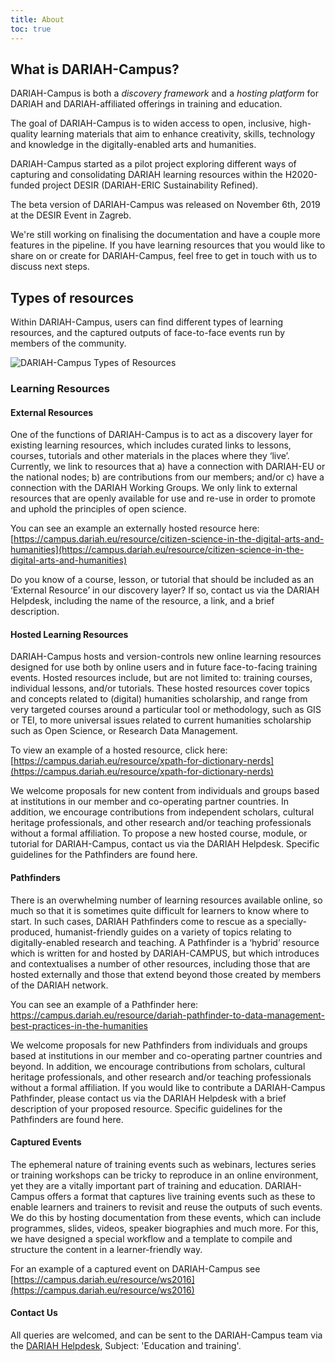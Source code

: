 ```yaml
---
title: About
toc: true
---
```


## What is DARIAH-Campus?

DARIAH-Campus is both a _discovery framework_ and a _hosting platform_ for
DARIAH and DARIAH-affiliated offerings in training and education.

The goal of DARIAH-Campus is to widen access to open, inclusive, high-quality
learning materials that aim to enhance creativity, skills, technology and
knowledge in the digitally-enabled arts and humanities.

DARIAH-Campus started as a pilot project exploring different ways of capturing
and consolidating DARIAH learning resources within the H2020-funded project
DESIR (DARIAH-ERIC Sustainability Refined).

The beta version of DARIAH-Campus was released on November 6th, 2019 at the
DESIR Event in Zagreb.

We're still working on finalising the documentation and have a couple more
features in the pipeline. If you have learning resources that you would like to
share on or create for DARIAH-Campus, feel free to get in touch with us to
discuss next steps.

## Types of resources

Within DARIAH-Campus, users can find different types of learning resources, and
the captured outputs of face-to-face events run by members of the community.

![DARIAH-Campus Types of Resources](images/DC_types_of_resources.png)

### Learning Resources

#### External Resources

One of the functions of DARIAH-Campus is to act as a discovery layer for
existing learning resources, which includes curated links to lessons, courses,
tutorials and other materials in the places where they ‘live’. Currently, we
link to resources that a) have a connection with DARIAH-EU or the national
nodes; b) are contributions from our members; and/or c) have a connection with
the DARIAH Working Groups. We only link to external resources that are openly
available for use and re-use in order to promote and uphold the principles of
open science.

You can see an example an externally hosted resource here:
[https://campus.dariah.eu/resource/citizen-science-in-the-digital-arts-and-humanities](https://campus.dariah.eu/resource/citizen-science-in-the-digital-arts-and-humanities)

<Panel>
  Do you know of a course, lesson, or tutorial that should be included as an
  ‘External Resource’ in our discovery layer? If so, contact us via the DARIAH
  Helpdesk, including the name of the resource, a link, and a brief description.
</Panel>

#### Hosted Learning Resources

DARIAH-Campus hosts and version-controls new online learning resources designed
for use both by online users and in future face-to-facing training events.
Hosted resources include, but are not limited to: training courses, individual
lessons, and/or tutorials. These hosted resources cover topics and concepts
related to (digital) humanities scholarship, and range from very targeted
courses around a particular tool or methodology, such as GIS or TEI, to more
universal issues related to current humanities scholarship such as Open Science,
or Research Data Management.

To view an example of a hosted resource, click here:
[https://campus.dariah.eu/resource/xpath-for-dictionary-nerds](https://campus.dariah.eu/resource/xpath-for-dictionary-nerds)

<Panel>
  We welcome proposals for new content from individuals and groups based at
  institutions in our member and co-operating partner countries. In addition, we
  encourage contributions from independent scholars, cultural heritage
  professionals, and other research and/or teaching professionals without a
  formal affiliation. To propose a new hosted course, module, or tutorial for
  DARIAH-Campus, contact us via the DARIAH Helpdesk. Specific guidelines for the
  Pathfinders are found here.
</Panel>

#### Pathfinders

There is an overwhelming number of learning resources available online, so much
so that it is sometimes quite difficult for learners to know where to start. In
such cases, DARIAH Pathfinders come to rescue as a specially-produced,
humanist-friendly guides on a variety of topics relating to digitally-enabled
research and teaching. A Pathfinder is a ‘hybrid’ resource which is written for
and hosted by DARIAH-CAMPUS, but which introduces and contextualises a number of
other resources, including those that are hosted externally and those that
extend beyond those created by members of the DARIAH network.

You can see an example of a Pathfinder here:
[https://campus.dariah.eu/resource/dariah-pathfinder-to-data-management-best-practices-in-the-humanities ](https://campus.dariah.eu/resource/dariah-pathfinder-to-data-management-best-practices-in-the-humanities)

<Panel>
  We welcome proposals for new Pathfinders from individuals and groups based at
  institutions in our member and co-operating partner countries and beyond. In
  addition, we encourage contributions from scholars, cultural heritage
  professionals, and other research and/or teaching professionals without a
  formal affiliation. If you would like to contribute a DARIAH-Campus
  Pathfinder, please contact us via the DARIAH Helpdesk with a brief description
  of your proposed resource. Specific guidelines for the Pathfinders are found
  here.
</Panel>

#### Captured Events

The ephemeral nature of training events such as webinars, lectures series or
training workshops can be tricky to reproduce in an online environment, yet they
are a vitally important part of training and education. DARIAH-Campus offers a
format that captures live training events such as these to enable learners and
trainers to revisit and reuse the outputs of such events. We do this by hosting
documentation from these events, which can include programmes, slides, videos,
speaker biographies and much more. For this, we have designed a special workflow
and a template to compile and structure the content in a learner-friendly way.

For an example of a captured event on DARIAH-Campus see
[https://campus.dariah.eu/resource/ws2016](https://campus.dariah.eu/resource/ws2016)

#### Contact Us

All queries are welcomed, and can be sent to the DARIAH-Campus team via the
[DARIAH Helpdesk](https://www.dariah.eu/helpdesk/), Subject: 'Education and
training'.
